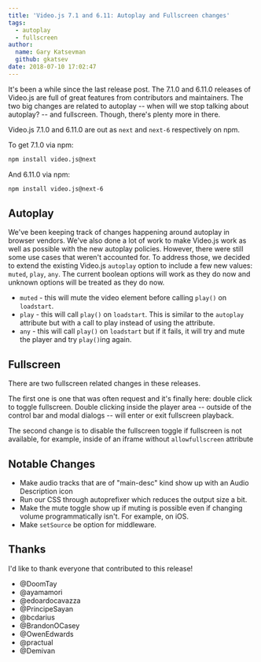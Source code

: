 ```yaml
---
title: 'Video.js 7.1 and 6.11: Autoplay and Fullscreen changes'
tags:
  - autoplay
  - fullscreen
author:
  name: Gary Katsevman
  github: gkatsev
date: 2018-07-10 17:02:47
---
```



<BlogImage filename="blog/video-js-7-1-and-6-11-autoplay-and-fullscreen-changes/header.png" />

It's been a while since the last release post. The <Link href="https://github.com/videojs/video.js/releases/tag/v7.1.0" target="_blank" rel="noopener noreferrer">7.1.0</Link> and <Link href="https://github.com/videojs/video.js/releases/tag/v6.11.0" target="_blank" rel="noopener noreferrer">6.11.0</Link> releases of Video.js are full of great features from contributors and maintainers.
The two big changes are related to autoplay -- when will we stop talking about autoplay? -- and fullscreen. Though, there's plenty more in there.

Video.js 7.1.0 and 6.11.0 are out as `next` and `next-6` respectively on npm.

To get 7.1.0 via npm:
```sh
npm install video.js@next
```
And 6.11.0 via npm:
```sh
npm install video.js@next-6
```

## Autoplay

We've been keeping track of changes happening around <Link to="/blog/autoplay-best-practices-with-video-js">autoplay</Link> in browser vendors. We've also done a lot of work to make Video.js work as well as possible with the new autoplay policies. However, there were still some use cases that weren't accounted for. To address those, we decided to extend the existing Video.js `autoplay` option to include a few new values: `muted`, `play`, `any`. The current boolean options will work as they do now and unknown options will be treated as they do now.

- `muted` - this will mute the video element before calling `play()` on `loadstart`.
- `play` - this will call `play()` on `loadstart`. This is similar to the `autoplay` attribute but with a call to play instead of using the attribute.
- `any` - this will call `play()` on `loadstart` but if it fails, it will try and mute the player and try `play()`ing again.

## Fullscreen
There are two fullscreen related changes in these releases.

The first one is one that was often request and it's finally here: double click to toggle fullscreen. Double clicking inside the player area -- outside of the control bar and modal dialogs -- will enter or exit fullscreen playback.

The second change is to disable the fullscreen toggle if fullscreen is not available, for example, inside of an iframe without `allowfullscreen` attribute

<BlogImage alt="Fullscreen available" filename="blog/video-js-7-1-and-6-11-autoplay-and-fullscreen-changes/fs-enabled.png" presentationWidth={130} />
<BlogImage alt="Fullscreen unavailable" filename="blog/video-js-7-1-and-6-11-autoplay-and-fullscreen-changes/fs-disabled.png" presentationWidth={130} />

## Notable Changes

- Make audio tracks that are of "main-desc" kind show up with an Audio Description icon
- Run our CSS through autoprefixer which reduces the output size a bit.
- Make the mute toggle show up if muting is possible even if changing volume programmatically isn't. For example, on iOS.
- Make `setSource` be option for middleware.

## Thanks

I'd like to thank everyone that contributed to this release!

- <Link href="https://github.com/DoomTay" target="_blank" rel="noopener noreferrer">@DoomTay</Link>
- <Link href="https://github.com/ayamamori" target="_blank" rel="noopener noreferrer">@ayamamori</Link>
- <Link href="https://github.com/edoardocavazza" target="_blank" rel="noopener noreferrer">@edoardocavazza</Link>
- <Link href="https://github.com/PrincipeSayan" target="_blank" rel="noopener noreferrer">@PrincipeSayan</Link>
- <Link href="https://github.com/bcdarius" target="_blank" rel="noopener noreferrer">@bcdarius</Link>
- <Link href="https://github.com/BrandonOCasey" target="_blank" rel="noopener noreferrer">@BrandonOCasey</Link>
- <Link href="https://github.com/OwenEdwards" target="_blank" rel="noopener noreferrer">@OwenEdwards</Link>
- <Link href="https://github.com/practual" target="_blank" rel="noopener noreferrer">@practual</Link>
- <Link href="https://github.com/Demivan" target="_blank" rel="noopener noreferrer">@Demivan</Link>
